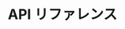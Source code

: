 ---
source-updated-at: 2025-05-16T04:52:11.000Z
translation-updated-at: 2025-06-06T16:35:30.750Z
title: API リファレンス
description: Pages Router 向け Next.js API リファレンス
---